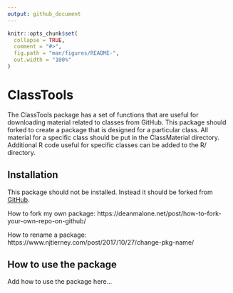 ```yaml
---
output: github_document
---
```


<!-- README.md is generated from README.Rmd. Please edit that file -->

```r
knitr::opts_chunk$set(
  collapse = TRUE,
  comment = "#>",
  fig.path = "man/figures/README-",
  out.width = "100%"
)
```
# ClassTools

<!-- badges: start -->
<!-- badges: end -->

The ClassTools package has a set of functions that are useful for downloading
material related to classes from GitHub. This package should forked to create a
package that is designed for a particular class. All material for a specific class
should be put in the ClassMaterial directory. Additional R code useful for
specific classes can be added to the R/ directory. 


## Installation

This package should not be installed. Instead it should
be forked from [GitHub](https://github.com/emeyers/ClassTools).  

How to fork my own package: https://deanmalone.net/post/how-to-fork-your-own-repo-on-github/

How to rename a package: https://www.njtierney.com/post/2017/10/27/change-pkg-name/


## How to use the package

Add how to use the package here...


